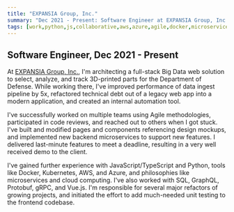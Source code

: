 ```yaml
---
title: "EXPANSIA Group, Inc."
summary: "Dec 2021 - Present: Software Engineer at EXPANSIA Group, Inc."
tags: [work,python,js,collaborative,aws,azure,agile,docker,microservices,sql,ts,graphql,protobuf,gql,grpc,vue]
---
```

## Software Engineer, Dec 2021 - Present

At [EXPANSIA Group, Inc.](https://expansiagroup.com/), I'm architecting a full-stack Big Data web solution to select,
analyze, and track 3D-printed parts for the Department of Defense. While working there, I've improved performance of
data ingest pipeline by 5x, refactored technical debt out of a legacy web app into a modern application, and created an
internal automation tool.

I've successfully worked on multiple teams using Agile methodologies, participated in code reviews, and
reached out to others when I got stuck. I've built and modified pages and components referencing design mockups, and
implemented new backend microservices to support new features. I delivered last-minute features to meet a deadline,
resulting in a very well received demo to the client.

I've gained further experience with JavaScript/TypeScript and Python, tools like Docker, Kubernetes, AWS, and Azure, and
philosophies like microservices and cloud computing. I've also worked with SQL, GraphQL, Protobuf, gRPC, and Vue.js. I'm
responsible for several major refactors of growing projects, and initiated the effort to add much-needed unit testing to
the frontend codebase.